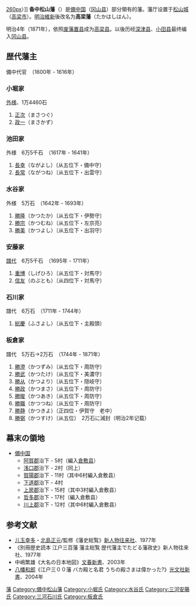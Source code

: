 [[file:Bitchu_Matsuyama_Castle.JPG|260px]]）]]
'''备中松山藩'''（{{jpn|j=備中松山藩|hg=びっちゅうまつやまはん|rm=Bitchū-Matsuyama han|f=y}}）是[[備中国|備中国]]（[[冈山县|冈山县]]）部分領有的藩。藩厅设置于[[松山城_(備中国)|松山城]]（[[高梁市|高梁市]]）。[[明治維新|明治維新]]後改名为'''高梁藩'''（たかはしはん）。

明治4年（1871年），依照[[废藩置县|废藩置县]]成为[[高梁县|高梁县]]。以後历经[[深津县|深津县]]、[[小田县|小田县]]最终编入[[冈山县|冈山县]]。

== 歴代藩主 ==
備中代官　（1600年 - 1616年）
===小堀家===
[[外様|外様]]、1万4460石
#[[小堀正次|正次]]（まさつぐ）
#[[小堀遠州|政一]]（まさかず）

===池田家===
外様　6万5千石　（1617年 - 1641年）
#[[池田長幸|長幸]]（ながよし）〔从五位下・備中守〕
#[[池田長常|長常]]（ながつね）〔从五位下・出雲守〕

===水谷家===
外様　5万石　（1642年 - 1693年）
#[[水谷勝隆|勝隆]]（かつたか）〔从五位下・伊勢守〕
#[[水谷勝宗|勝宗]]（かつむね）〔从五位下・左京亮〕
#[[水谷勝美|勝美]]（かつよし）〔从五位下・出羽守〕

===安藤家===
[[譜代|譜代]]　6万5千石　（1695年 - 1711年）
#[[安藤重博|重博]]（しげひろ）〔从五位下・対馬守〕
#[[安藤信友|信友]]（のぶとも）〔从四位下・対馬守〕

===石川家===
譜代　6万石　（1711年 - 1744年）
#[[石川総慶|総慶]]（ふさよし）〔从五位下・主殿頭〕

===板倉家===
譜代　5万石→2万石　（1744年 - 1871年）
#[[板倉勝澄|勝澄]]（かつずみ）〔从五位下・周防守〕
#[[板倉勝武|勝武]]（かつたけ）〔从五位下・美濃守〕
#[[板倉勝从|勝从]]（かつより）〔从五位下・隠岐守〕
#[[板倉勝政|勝政]]（かつまさ）〔从五位下・周防守〕
#[[板倉勝あき|勝晙]]（かつあき）〔从五位下・周防守〕
#[[板倉勝職|勝職]]（かつつね）〔从五位下・周防守〕
#[[板倉勝静|勝静]]（かつきよ）〔正四位・伊賀守　老中〕
#[[板倉勝弼|勝弼]]（かつすけ）〔从五位〕　2万石に減封（明治2年记载）

== 幕末の領地 ==
* [[備中国|備中国]]
** [[阿賀郡|阿賀郡]]治下 - 5村（編入[[倉敷县|倉敷县]]）
** [[浅口郡|浅口郡]]治下 - 2村（同上）
** [[賀陽郡|賀陽郡]]治下 - 11村（其中6村編入倉敷县）
** [[下道郡|下道郡]]治下 - 4村
** [[上房郡|上房郡]]治下 - 15村（其中3村編入倉敷县）
** [[哲多郡|哲多郡]]治下  - 17村（編入倉敷县）
** [[川上郡_(冈山县)|川上郡]]治下  - 12村（其中6村編入倉敷县）

==参考文献==
*[[儿玉幸多|儿玉幸多]]・[[北島正元|北島正元]]/監修《藩史総覧》[[新人物往来社|新人物往来社]]、1977年
*《別冊歴史読本 江户三百藩 藩主総覧 歴代藩主でたどる藩政史》新人物往来社、1977年
*中嶋繁雄《大名の日本地図》[[文春新書|文春新書]]、2003年
*[[八幡和郎|八幡和郎]]《江户三００藩 バカ殿と名君 うちの殿さまは偉かった?》[[光文社新書|光文社新書]]、2004年

{{s-start}}
{{s-bef|before=（[[備中国|備中国]]）|表記=前}}
{{s-ttl|title=行政区変遷
|years=1600年 - 1871年<br>|years2=松山藩→高梁藩→高梁县}}
{{s-aft|after=[[小田县|深津县]]|表記=次}}
{{end}}
{{江户時代的藩}}

{{DEFAULTSORT:Bitchū-Matsuyama han}}
[[Category:池田氏|藩]]
[[Category:備中松山藩|Category:備中松山藩]]
[[Category:小堀氏|Category:小堀氏]]
[[Category:水谷氏|Category:水谷氏]]
[[Category:三河安藤氏|Category:三河安藤氏]]
[[Category:三河石川氏|Category:三河石川氏]]
[[Category:板倉氏|Category:板倉氏]]